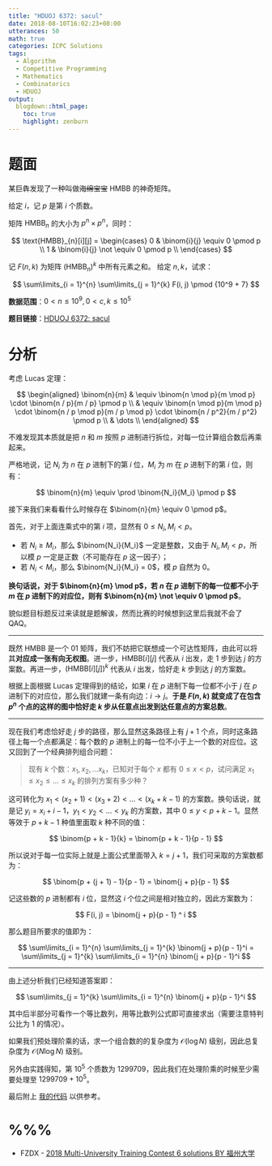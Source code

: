 ```yaml
---
title: "HDUOJ 6372: sacul"
date: 2018-08-10T16:02:23+08:00
utterances: 50
math: true
categories: ICPC Solutions
tags: 
  - Algorithm
  - Competitive Programming
  - Mathematics
  - Combinatorics
  - HDUOJ
output:
  blogdown::html_page:
    toc: true
    highlight: zenburn
---
```


# 题面

某巨犇发现了一种叫做~~海绵宝宝~~ $\text{HMBB}$ 的神奇矩阵。

给定 $i$，记 $p$ 是第 $i$ 个质数。

矩阵 $\text{HMBB}_{n}$ 的大小为 $p^n \times p^n$，同时：

$$
\text{HMBB}_{n}[i][j] =
\begin{cases}
0 & \binom{i}{j} \equiv 0 \pmod p \\
1 & \binom{i}{j} \not \equiv 0 \pmod p \\
\end{cases}
$$

记 $F(n, k)$ 为矩阵 $(\text{HMBB}_n)^k$ 中所有元素之和。
给定 $n, k$，试求：

$$
\sum\limits_{i = 1}^{n} \sum\limits_{j = 1}^{k} F(i, j) \pmod {10^9 + 7}
$$

**数据范围**：$0 < n \le 10^9, 0 < c, k \le 10^5$

**题目链接**：[HDUOJ 6372: sacul](http://acm.hdu.edu.cn/showproblem.php?pid=6372)

# 分析

考虑 Lucas 定理：

$$
\begin{aligned}
\binom{n}{m} & \equiv \binom{n \mod p}{m \mod p} \cdot \binom{n / p}{m / p} \pmod p \\
 & \equiv \binom{n \mod p}{m \mod p} \cdot \binom{n / p \mod p}{m / p \mod p} \cdot \binom{n / p^2}{m / p^2} \pmod p \\
 & \dots \\
 \end{aligned}
$$

不难发现其本质就是把 $n$ 和 $m$ 按照 $p$ 进制进行拆位，对每一位计算组合数后再乘起来。

严格地说，记 $N_i$ 为 $n$ 在 $p$ 进制下的第 $i$ 位，$M_i$ 为 $m$ 在 $p$ 进制下的第 $i$ 位，则有：

$$
\binom{n}{m} \equiv \prod \binom{N_i}{M_i} \pmod p
$$

接下来我们来看看什么时候存在 $\binom{n}{m} \equiv 0 \pmod p$。

首先，对于上面连乘式中的第 $i$ 项，显然有 $0 \le N_i, M_i < p$。

- 若 $N_i \ge M_i$，那么 $\binom{N_i}{M_i}$ 一定是整数，又由于 $N_i, M_i < p$，所以模 $p$ 一定是正数（不可能存在 $p$ 这一因子）；
- 若 $N_i < M_i$，那么 $\binom{N_i}{M_i} = 0$，模 $p$ 自然为 $0$。

**换句话说，对于 $\binom{n}{m} \mod p$，若 $n$ 在 $p$ 进制下的每一位都不小于 $m$ 在 $p$ 进制下的对应位，则有 $\binom{n}{m} \not \equiv 0 \pmod p$**。

貌似题目标题反过来读就是题解诶，然而比赛的时候想到这里后我就不会了 QAQ。

---

既然 $\text{HMBB}$ 是一个 $01$ 矩阵，我们不妨把它联想成一个可达性矩阵，由此可以将其**对应成一张有向无权图**。进一步，$\text{HMBB}[i][j]$ 代表从 $i$ 出发，走 $1$ 步到达 $j$ 的方案数。再进一步，$(\text{HMBB}[i][j])^k$ 代表从 $i$ 出发，恰好走 $k$ 步到达 $j$ 的方案数。

根据上面根据 Lucas 定理得到的结论，如果 $i$ 在 $p$ 进制下每一位都不小于 $j$ 在 $p$ 进制下的对应位，那么我们就建一条有向边：$i \to j$。**于是 $F(n, k)$ 就变成了在包含 $p^n$ 个点的这样的图中恰好走 $k$ 步从任意点出发到达任意点的方案总数**。

---

现在我们考虑恰好走 $j$ 步的路径，那么显然这条路径上有 $j + 1$ 个点，同时这条路径上每一个点都满足：每个数的 $p$ 进制上的每一位不小于上一个数的对应位。这又回到了一个经典排列组合问题：

> 现有 $k$ 个数：$x_1, x_2, \dots x_k$，已知对于每个 $x$ 都有 $0 \le x < p$，试问满足 $x_1 \le x_2 \le \dots \le x_k$ 的排列方案有多少种？

这可转化为 $x_1 < (x_2 + 1) < (x_3 + 2) < \dots < (x_k + k - 1)$ 的方案数。换句话说，就是记 $y_i = x_i + i - 1$，$y_1 < y_2 < \dots < y_k$ 的方案数，其中 $0 \le y < p + k - 1$。显然等效于 $p + k - 1$ 种值里面取 $k$ 种不同的值：

$$
\binom{p + k - 1}{k} = \binom{p + k - 1}{p - 1}
$$

所以说对于每一位实际上就是上面公式里面带入 $k = j + 1$，我们可采取的方案数都为：

$$
\binom{p + (j + 1) - 1}{p - 1} = \binom{j + p}{p - 1}
$$

记这些数的 $p$ 进制都有 $i$ 位，显然这 $i$ 个位之间是相对独立的，因此方案数为：

$$
F(i, j) = \binom{j + p}{p - 1} ^ i
$$

那么题目所要求的值即为：

$$
\sum\limits_{i = 1}^{n} \sum\limits_{j = 1}^{k} \binom{j + p}{p - 1}^i = \sum\limits_{j = 1}^{k} \sum\limits_{i = 1}^{n} \binom{j + p}{p - 1}^i
$$

---

由上述分析我们已经知道答案即：

$$
\sum\limits_{j = 1}^{k} \sum\limits_{i = 1}^{n} \binom{j + p}{p - 1}^i
$$

其中后半部分可看作一个等比数列，用等比数列公式即可直接求出（需要注意特判公比为 $1$ 的情况）。

如果我们预处理阶乘的话，求一个组合数的的复杂度为 $\mathcal{O}(\log{N})$ 级别，因此总复杂度为 $\mathcal{O}(N\log{N})$ 级别。

另外由实践得知，第 $10^5$ 个质数为 $1299709$，因此我们在处理阶乘的时候至少需要处理至 $1299709 + 10^5$。

最后附上 [我的代码](https://github.com/codgician/Competitive-Programming/blob/master/HDUOJ/6372/combinatorics_lucas.cpp) 以供参考。

# %%%

- FZDX - [2018 Multi-University Training Contest 6 solutions BY 福州大学](http://bestcoder.hdu.edu.cn/blog/2018-multi-university-training-contest-6-solutions-by-%E7%A6%8F%E5%B7%9E%E5%A4%A7%E5%AD%A6/)